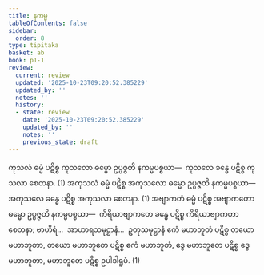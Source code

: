 ```yaml
---
title: နကမ္မ
tableOfContents: false
sidebar:
  order: 8
type: tipitaka
basket: ab
book: p1-1
review:
  current: review
  updated: '2025-10-23T09:20:52.385229'
  updated_by: ''
  notes: ''
  history:
  - state: review
    date: '2025-10-23T09:20:52.385229'
    updated_by: ''
    notes: ''
    previous_state: draft
---
```



<ReviewStatus review={frontmatter.review} showDetails={true} />

<HypothesisAnnotation frontmatter={frontmatter} />

<DynamicBreadcrumb />

<Division number="42" book="p1-1" e="ch" v="36" p="310">

<Paragraph number="231" book="p1-1">
ကုသလံ ဓမ္မံ ပဋိစ္စ ကုသလော ဓမ္မော ဥပ္ပဇ္ဇတိ နကမ္မပစ္စယာ—  ကုသလေ ခန္ဓေ ပဋိစ္စ ကုသလာ စေတနာ. (1)
</Paragraph>

<Paragraph number="232" book="p1-1">
အကုသလံ ဓမ္မံ ပဋိစ္စ အကုသလော ဓမ္မော ဥပ္ပဇ္ဇတိ နကမ္မပစ္စယာ—  အကုသလေ ခန္ဓေ ပဋိစ္စ အကုသလာ စေတနာ. (1)
</Paragraph>

<Paragraph number="233" book="p1-1">
အဗျာကတံ ဓမ္မံ ပဋိစ္စ အဗျာကတော ဓမ္မော ဥပ္ပဇ္ဇတိ နကမ္မပစ္စယာ—  ကိရိယာဗျာကတေ ခန္ဓေ ပဋိစ္စ ကိရိယာဗျာကတာ စေတနာ; ဗာဟိရံ…  အာဟာရသမုဋ္ဌာနံ…  ဥတုသမုဋ္ဌာနံ ဧကံ မဟာဘူတံ ပဋိစ္စ တယော မဟာဘူတာ, တယော မဟာဘူတေ ပဋိစ္စ ဧကံ မဟာဘူတံ, ဒွေ မဟာဘူတေ ပဋိစ္စ ဒွေ မဟာဘူတာ, မဟာဘူတေ ပဋိစ္စ ဥပါဒါရူပံ. (1)
</Paragraph>
</Division>